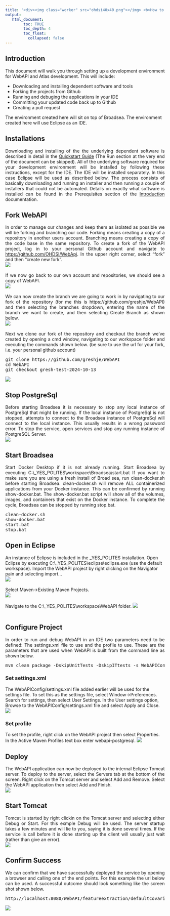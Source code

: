 ---
title: '<div><img class="worker" src="ohdsi40x40.png"></img> <b>How to Set up Your WebAPI/Atlas Development Environment</b> </div>'
output:
   html_document:
        toc: TRUE
        toc_depth: 4
        toc_float:
          collapsed: false
---


<!--
*
* Javascript
*
-->

<script>
  // Function to open the full-size image in a full-screen window
  function openFullSizeImage(imageElement) {
    // Get the screen width and height
    const screenWidth = screen.width;
    const screenHeight = screen.height;

    // Open the image in a new window with full screen size
    window.open(imageElement.src, '_blank', `width=${screenWidth},height=${screenHeight},top=0,left=0`);
  }

  // Assign the onclick and title to all images, except those with the class "worker"
  window.onload = function() {
    // Get all img elements
    const images = document.querySelectorAll('img');

    // Loop through each image and set the onclick and title, but skip those with class "worker"
    images.forEach(function(img) {
      if (!img.classList.contains('worker')) {
        img.onclick = function() {
          openFullSizeImage(this);
        };
        img.title = 'Click to see full size.';
      }
    });
  };
</script>

<!--
*
* Introduction
*
-->

<h2>Introduction</h2>
<p style="text-align: justify;">
  This document will walk you through setting up a development environment for WebAPI and Atlas development. 
  This will include:
  <ul>
    <li>Downloading and installing dependent software and tools</li>
    <li>Forking the projects from Github</li>
    <li>Running and debuging the applications in your IDE</li>
    <li>Committing your updated code back up to Github</li>
    <li>Creating a pull request</li>
  </ul>
  The environment created here will sit on top of Broadsea. 
  The environment created here will use Eclipse as an IDE. 
</p>

<!--
*
* Installations
*
-->

<h2>Installations</h2>
<p style="text-align: justify;">
  Downloading and installing of the the underlying dependent software is described in detail in the 
  <a href="./quick-start.html">Quickstart Guide</a> (The Run section at the very end of the document can be skipped). 
  All of the underlying software required for your development environment will be installed by following these instructions,
  except for the IDE. The IDE will be installed separately.
  In this case Eclipse will be used as described below.
  The process consists of basically downloading and running an installer 
  and then running a couple of installers that could not be automated. 
  Details on exactly what software is installed can be found in the Prerequisites section of the
  <a href="./introduction.html">Introduction</a> documentation. 
</p>

<!--
*
* Fork
*
-->

<h2>Fork WebAPI</h2>
<p style="text-align: justify;">
  In order to manage our changes and keep them as isolated as possible we will be forking and branching our code.
  Forking means creating a copy of a repository in another users account.
  Branching means creating a copy of the code base in the same repository.
  To create a fork of the WebAPI project, log in to your personal Github account and navigate to 
  <a href="https://github.com/OHDSI/WebApi">https://github.com/OHDSI/WebApi</a>.
  In the upper right corner, select "fork" and then "create new fork". 
  <br/>
  <img src="./img/dev-env/fork.png" />
  <br/>
  <br/>
  If we now go back to our own account and repositories, we should see a copy of WebAPI. 
  <br/>
  <img src="./img/dev-env/forked.png" />
  <br/>
  <br/>
  We can now create the branch we are going to work in by navigating to our fork of the repository 
  (for me this is https://github.com/greshje/WebAPI)
  and then selecting the branches dropdown, entering the name of the branch we want to create,
  and then selecting Create Branch as shown below.
  <br/>
  <img src="./img/dev-env/create-branch.png" />
  <br/>
  <br/>
  Next we clone our fork of the repository and checkout the branch we've created
  by opening a cmd window, navigating to our workspace folder and executing the commands shown below.
  (be sure to use the url for your fork, i.e. your personal github account)
<pre class="pre-scrollable">
git clone https://github.com/greshje/WebAPI
cd WebAPI
git checkout gresh-test-2024-10-13
</pre>
<img src="./img/dev-env/clone.png" />

</p>

<!--
*
* Stop Postgres
*
-->

<h2>Stop PostgreSql</h2>
<p style="text-align: justify;">
  Before starting Broadsea it is necessary to stop any local instance of PostgreSql that might be running.
  If the local instance of PostgreSql is not stopped,
  attempts to connect to the Broadsea instance of PostgreSql will connect to the local instance.
  This usually results in a wrong password error.
  To stop the service, open services and stop any running instance of PostgreSQL Server.
  <br/>
  <img src="./img/dev-env/stop-postgres.png" />
</p>

<!--
*
* Start Broadsea
*
-->

<h2>Start Broadsea</h2>
<p style="text-align: justify;">
  Start Docker Desktop if it is not already running.
  Start Broadsea by executing C:\\_YES_POLITES\\workspace\\Broadsea\\start.bat
  If you want to make sure you are using a fresh install of Broad sea, run clean-docker.sh before starting Broadsea.
  clean-docker.sh will remove ALL containerized applications from your Docker instance.
  This can be confirmed by running show-docker.bat.
  The show-docker.bat script will show all of the volumes, images, and containers that exist on the Docker instance.
  To complete the cycle, Broadsea can be stopped by running stop.bat. 
<pre class="pre-scrollable">
clean-docker.sh
show-docker.bat
start.bat
stop.bat
</pre>
</p>

<!--
*
* Open in Eclipse
*
-->

<h2>Open in Eclipse</h2>
<p style="text-align: justify;">
  An instance of Eclipse is included in the _YES_POLITES installation.
  Open Eclipse by executing C:\\_YES_POLITES\\eclipse\\eclipse.exe (use the default workspace).
  Import the WebAPI project by right clicking on the Navigator pain and selecting import...
  <br/>
  <img src="./img/dev-env/import.png" />
  <br/>
  <br/>
  Select Maven->Existing Maven Projects.
  <br/>
  <img src="./img/dev-env/select-existing.png" />
  <br/>
  <br/>
  Navigate to the C:\\_YES_POLITES\\workspace\\WebAPI folder.
  <img src="./img/dev-env/select-webapi.png" />
  <br/>
  <br/>

<!--
*
* Configure Project
*
-->

<h2>Configure Project</h2>
<p style="text-align: justify;">
  In order to run and debug WebAPI in an IDE two parameters need to be defined:
  The settings.xml file to use and the profile to use.
  These are the parameters that are used when WebAPI is built from the command line as shown below.
<pre class="pre-scrollable">
mvn clean package -DskipUnitTests -DskipITtests -s WebAPIConfig/settings.xml -P webapi-postgresql
</pre>
  <h3>Set settings.xml</h3>
  The WebAPIConfig/settings.xml file added earlier will be used for the settings file.
  To set this as the settings file, select Window->Preferences.
  Search for settings, then select User Settings.
  In the User settings option, Browse to the WebAPIConfig/settings.xml file and select Apply and Close.
  <br/>
  <img src="./img/dev-env/settings.png" />
  <h3>Set profile</h3>
  To set the profile, right click on the WebAPI project then select Properties.
  In the Active Maven Profiles text box enter webapi-postgresql.
  <img src="./img/dev-env/profile.png" />
</p>

<!--
*
* Deploy
*
-->

<h2>Deploy</h2>
<p style="text-align: justify;">
  The WebAPI application can now be deployed to the internal Eclipse Tomcat server.
  To deploy to the server, select the Servers tab at the bottom of the screen.
  Right click on the Tomcat server and select Add and Remove.
  Select the WebAPI application then select Add and Finish.
  <br/>
  <img src="./img/dev-env/add-to-server.png" />
</p>

<!--
*
* Start Tomcat
*
-->

<h2>Start Tomcat</h2>
<p style="text-align: justify;">
  Tomcat is started by right clickin on the Tomcat server and selecting either Debug or Start.
  For this exmple Debug will be used.
  The server startup takes a few minutes and will lie to you, saying it is done several times.
  If the service is call before it is done starting up the client will usually just wait (rather than give an error).
  <br/>
  <img src="./img/dev-env/start-server.png" />
</p>
  
<!--
*
* Confirm Success
*
-->

<h2>Confirm Success</h2>
<p style="text-align: justify;">
  We can confirm that we have successfully deployed the service by opening a browser and calling one of the end points.
  For this example the url below can be used.
  A successful outcome should look something like the screen shot shown below.
<pre class="pre-scrollable">
http://localhost:8080/WebAPI/featureextraction/defaultcovariatesettings/
</pre>
  <img src="./img/dev-env/success.png" />
</p>




